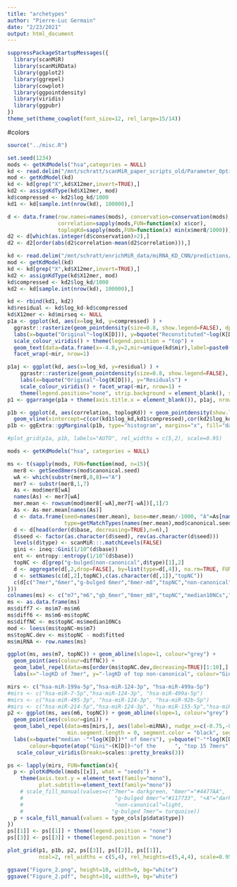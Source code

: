 ```yaml
---
title: "archetypes"
author: "Pierre-Luc Germain"
date: "2/23/2021"
output: html_document
---
```


```r
suppressPackageStartupMessages({
  library(scanMiR)
  library(scanMiRData)
  library(ggplot2)
  library(ggrepel)
  library(cowplot)
  library(ggpointdensity)
  library(viridis)
  library(ggpubr)
})
theme_set(theme_cowplot(font_size=12, rel_large=15/14))
```

#colors
```r
source("../misc.R")
```



```r
set.seed(1234)
mods <- getKdModels("hsa",categories = NULL)
kd <- read.delim("/mnt/schratt/scanMiR_paper_scripts_old/Parameter_Optimization/data/CNN/hsa-miR-122-5p_kds.txt", colClasses = c(X12mer="character", log_kd="numeric", mir="factor", "mirseq"="factor", "aligned_type"=NULL, "best_stype"=NULL))
mod <- getKdModel(kd)
kd <- kd[grep("X",kd$X12mer,invert=TRUE),]
kd2 <- assignKdType(kd$X12mer, mod)
kd$compressed <- kd2$log_kd/1000
kd1 <- kd[sample.int(nrow(kd), 100000),]

d <- data.frame(row.names=names(mods), conservation=conservation(mods),
                correlation=sapply(mods,FUN=function(x) x$cor),
                toplogKd=sapply(mods,FUN=function(x) min(x$mer8/1000)))
d2 <- d[which(as.integer(d$conservation)>2),]
d2 <- d2[order(abs(d2$correlation-mean(d2$correlation))),]

kd <- read.delim("/mnt/schratt/enrichMiR_data/miRNA_KD_CNN/predictions/hsa/hsa-miR-24-3p_kds.txt", colClasses = c(X12mer="character", log_kd="numeric", mir="factor", "mirseq"="factor", "aligned_type"=NULL, "best_stype"=NULL))
mod <- getKdModel(kd)
kd <- kd[grep("X",kd$X12mer,invert=TRUE),]
kd2 <- assignKdType(kd$X12mer, mod)
kd$compressed <- kd2$log_kd/1000
kd2 <- kd[sample.int(nrow(kd), 100000),]

kd <- rbind(kd1, kd2)
kd$residual <- kd$log_kd-kd$compressed
kd$X12mer <- kd$mirseq <- NULL
p1a <- ggplot(kd, aes(x=log_kd, y=compressed) ) + 
  ggrastr::rasterize(geom_pointdensity(size=0.8, show.legend=FALSE), dpi=150) +
  labs(x=bquote("Original"~log(K[D])), y=bquote("Reconstituted"~log(K[D]))) +
  scale_colour_viridis() + theme(legend.position = "top") + 
  geom_text(data=data.frame(x=-4.8,y=2,mir=unique(kd$mir),label=paste0("r=",round(c(cor(kd1$log_kd,kd1$compressed),cor(kd2$log_kd,kd2$compressed)),3))), aes(x=x,y=y,label=label)) +
  facet_wrap(~mir, nrow=1)

p1aj <- ggplot(kd, aes(x=log_kd, y=residual) ) + 
    ggrastr::rasterize(geom_pointdensity(size=0.8, show.legend=FALSE), dpi=150) +
    labs(x=bquote("Original"~log(K[D])), y="Residuals") +
    scale_colour_viridis() + facet_wrap(~mir, nrow=1) +
    theme(legend.position="none", strip.background = element_blank(), strip.text.x = element_blank())
p1 <- ggarrange(p1a + theme(axis.title.x = element_blank()), p1aj, nrow = 2, heights = c(5,3), align = "v")

p1b <- ggplot(d, aes(correlation, toplogKd)) + geom_pointdensity(show.legend=FALSE) + scale_colour_viridis() + labs(x="Correlation with original", y=bquote("Strongest "~-log(K[D]))) +
  geom_vline(xintercept=c(cor(kd1$log_kd,kd1$compressed),cor(kd2$log_kd,kd2$compressed)), linetype="dashed")
p1b <- ggExtra::ggMarginal(p1b, type="histogram", margins="x", fill="darkblue", size=4)

#plot_grid(p1a, p1b, labels="AUTO", rel_widths = c(5,2), scale=0.95)
```


```r
mods <- getKdModels("hsa", categories = NULL)

ms <- t(sapply(mods, FUN=function(mod, n=15){
  mer8 <- getSeed8mers(mod$canonical.seed)
  wA <- which(substr(mer8,8,8)=="A")
  mer7 <- substr(mer8,1,7)
  As <- mod$mer8[wA]
  names(As) <- mer7[wA]
  mer.mean <- rowsum(mod$mer8[-wA],mer7[-wA])[,1]/3
  As <- As-mer.mean[names(As)]
  d <- data.frame(seed=names(mer.mean), base=mer.mean/-1000, "A"=As[names(mer.mean)]/-1000,
                  type=getMatchTypes(names(mer.mean),mod$canonical.seed), row.names=NULL)
  d <- d[head(order(d$base, decreasing=TRUE),n=n),]
  d$seed <- factor(as.character(d$seed), rev(as.character(d$seed)))
  levels(d$type) <- scanMiR:::.matchLevels(FALSE)
  gini <- ineq::Gini(1/10^(d$base))
  ent <- entropy::entropy(1/10^(d$base))
  topNC <- d[grep("g-bulged|non-canonical",d$type)[1],2]
  d <- aggregate(d[,2,drop=FALSE], by=list(type=d[,4]), na.rm=TRUE, FUN=median)
  d <- setNames(c(d[,2],topNC),c(as.character(d[,1]),"topNC"))
  c(d[c("7mer","6mer","g-bulged 6mer","6mer-m8","topNC","non-canonical")], entropy=ent, gini=gini)
}))
colnames(ms) <- c("m7","m6","gb_6mer","6mer_m8","topNC","median10NCs","entropy","gini")
ms <- as.data.frame(ms)
ms$diff7 <- ms$m7-ms$m6
ms$diff6 <- ms$m6-ms$topNC
ms$diffNC <- ms$topNC-ms$median10NCs
mod <- loess(ms$topNC~ms$m7)
ms$topNC.dev <- ms$topNC - mod$fitted
ms$miRNA <- row.names(ms)

ggplot(ms, aes(m7, topNC)) + geom_abline(slope=1, colour="grey") + 
  geom_point(aes(colour=diffNC)) + 
  geom_label_repel(data=ms[order(ms$topNC.dev,decreasing=TRUE)[1:10],], aes(label=miRNA), min.segment.length = 0) + 
  labs(x="-logKD of 7mer", y="-logKD of top non-canonical", colour="Gini coefficient of the top 15 7mers") + theme(legend.position = "bottom")
```


```r
mirs <- c("hsa-miR-199a-5p","hsa-miR-124-3p", "hsa-miR-499a-5p")
#mirs <- c("hsa-miR-7-5p","hsa-miR-124-3p", "hsa-miR-499a-5p")
#mirs <- c("hsa-miR-495-3p", "hsa-miR-124-3p", "hsa-miR-92b-5p")
#mirs <- c("hsa-miR-214-5p","hsa-miR-124-3p", "hsa-miR-155-5p","hsa-miR-199a-5p")
p2 <- ggplot(ms, aes(m6, topNC)) + geom_abline(slope=1, colour="grey") + 
  geom_point(aes(colour=gini)) + 
  geom_label_repel(data=ms[mirs,], aes(label=miRNA), nudge_x=c(-0.75,-0.75,0.8), 
                   min.segment.length = 0, segment.color = "black", segment.size= 1) + 
  labs(x=bquote("median -"*log(K[D])*" of 6mers"), y=bquote("-"*log(K[D])*" of top non-canonical"), 
       colour=bquote(atop("Gini"~(K[D])~"of the      ", "top 15 7mers"))) + theme(legend.position = "bottom") +
   scale_colour_viridis(breaks=scales::pretty_breaks(3))

ps <- lapply(mirs, FUN=function(x){
  p <- plotKdModel(mods[[x]], what = "seeds") + 
    theme(axis.text.y = element_text(family="mono"), 
          plot.subtitle=element_text(family="mono"))
    # scale_fill_manual(values=c("7mer"= darkgreen, "6mer"="#4477AA",
    #                             "g-bulged 6mer"="#117733", "+A"="darkred",
    #                             "non-canonical"=light,
    #                            "g-bulged 7mer"= turquoise))
  p + scale_fill_manual(values = type_cols[p$data$type])
})
ps[[1]] <- ps[[1]] + theme(legend.position = "none")
ps[[3]] <- ps[[3]] + theme(legend.position = "none")

plot_grid(p1, p1b, p2, ps[[3]], ps[[2]], ps[[1]], 
          ncol=2, rel_widths = c(5,4), rel_heights=c(5,4,4), scale=0.95, labels="AUTO")

ggsave("Figure_2.png", height=10, width=9, bg="white")
ggsave("Figure_2.pdf", height=10, width=9, bg="white")

```

